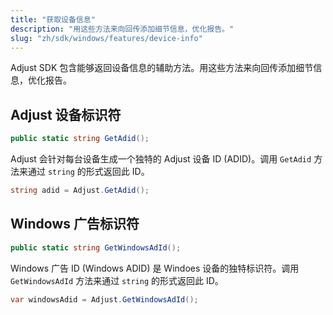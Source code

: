 ```yaml
---
title: "获取设备信息"
description: "用这些方法来向回传添加细节信息，优化报告。"
slug: "zh/sdk/windows/features/device-info"
---
```


Adjust SDK 包含能够返回设备信息的辅助方法。用这些方法来向回传添加细节信息，优化报告。

## Adjust 设备标识符

```cs
public static string GetAdid();
```

Adjust 会针对每台设备生成一个独特的 Adjust 设备 ID \(ADID\)。调用 `GetAdid` 方法来通过 `string` 的形式返回此 ID。

```cs
string adid = Adjust.GetAdid();
```

## Windows 广告标识符

```cs
public static string GetWindowsAdId();
```

Windows 广告 ID \(Windows ADID\) 是 Windoes 设备的独特标识符。调用 `GetWindowsAdId` 方法来通过 `string` 的形式返回此 ID。

```cs
var windowsAdid = Adjust.GetWindowsAdId();
```
